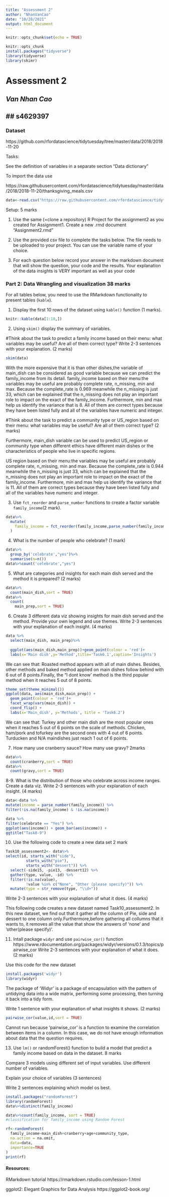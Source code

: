 ---
title: "Assessment 2"
author: "NhanVanCao"
date: "10/28/2021"
output: html_document
---

```{r setup, include=FALSE}
knitr::opts_chunk$set(echo = TRUE)
```

```{r setup, include=FALSE}

knitr::opts_chunk
install.packages("tidyverse")
library(tidyverse)
library(skimr)
```







# Assessment 2

## *Van Nhan Cao *
## **s4629397**
---




### Dataset

https://github.com/rfordatascience/tidytuesday/tree/master/data/2018/2018-11-20

Tasks:

See the definition of variables in a separate section “Data dictionary”

To import the data use 

https://raw.githubusercontent.com/rfordatascience/tidytuesday/master/data/2018/2018-11-20/thanksgiving_meals.csv
```{r}
data<-read.csv("https://raw.githubusercontent.com/rfordatascience/tidytuesday/master/data/2018/2018-11-20/thanksgiving_meals.csv")
```


Setup: 5 marks

1. Use the same (=clone a repository) R Project for the assignment2 as you created for Assignment1. Create a new .rmd document "Assignment2.rmd"

2. Use the provided csv file to complete the tasks below. The file needs to be uploaded to your project. You can use the variable name of your choice.

3.  For each question below record your answer in the markdown document that will show the question, your code and the results.
Your explanation of the data insights is VERY important as well as your code

 

### Part 2: Data Wrangling and visualization 38 marks

For all tables below, you need to use the RMarkdown functionality to present tables (`kable`). 

1. Display the first 10 rows of the dataset using `kable()` function (1 marks). 
```{r}
knitr::kable(data[1:10,])
```

2. Using `skim()` display the summary of variables. 

#Think about the task to predict a family income based on their menu: what variables may be useful? Are all of them correct type? 
Write 2-3 sentences with your explanation. (2 marks)
```{r}
skim(data)
```

With the more expensive that it is than other dishes,the variable of main_dish can be considered as good variable because we can predict the family_income from its detail.
family_income based on their menu:the variables may be useful are probably complete rate, n_missing, min and max. Because the complete_rate is 0.969 meanwhile the n_missing is just 33, which can be explained that the n_missing does not play an important role to impact on the exact of the family_income. Furthermore, min and max help us identify the variance that is 8.
All of them are correct types because they have been listed fully and all of the variables have numeric and integer.

#Think about the task to predict a community type or US_region based on their menu: what variables may be useful? Are all of them correct type? (2 marks)

Furthermore, main_dish variable can be used to predict US_region or community type when different ethics have different main dishes or the characteristics of people who live in specific regions.

US region based on their menu:the variables may be useful are probably complete rate, n_missing, min and max. Because the complete_rate is 0.944 meanwhile the n_missing is just 33, which can be explained that the n_missing does not play an important role to impact on the exact of the family_income. Furthermore, min and max help us identify the variance that is 11.
All of them are correct types because they have been listed fully and all of the variables have numeric and integer.

3. Use `fct_reorder` and `parse_number` functions to create a factor variable `family_income`(2 mark).
```{r}
data%>%
  mutate(
    family_income = fct_reorder(family_income,parse_number(family_income))
  )
```

4. What is the number of people who celebrate? (1 mark)

```{r}
data%>%
  group_by('celebrate',"yes")%>%
  summarise(n=n())
data%>%count('celebrate',"yes")

```

5. What are categories and insights for each main dish served and the method it is prepared? (2 marks)

```{r}

data%>%
  count(main_dish,sort = TRUE)
data%>%
  count(
    main_prep,sort = TRUE)
```
6. Create 3 different data viz showing insights for main dish served and the method. Provide your own legend and use themes.
Write 2-3 sentences with your explanation of each insight. (4 marks)


```{r}
data %>% 
  select(main_dish, main_prep)%>% 
   
  ggplot(aes(main_dish,main_prep))+geom_point(colour = 'red')+
  labs(x='Main dish',y='Method',title='Task6.1',caption='Insights')
```

We can see that:
Roasted method appears with all of main dishes. Besides, other methods and baked method applied on main dishes follow behind with 6 out of 8 points.Finally, the "I dont know' method is the third popular method when it reaches 5 out of 8 points.





```{r}
theme_set(theme_minimal())
ggplot(data, aes(main_dish,main_prep)) +
  geom_point(colour = 'red')+
  facet_wrap(vars(main_dish)) +
  coord_flip() +
  labs(x='Main_dish', y='Methods', title = 'Task6.2') 
```

We can see that:
Turkey and other main dish are the most popular ones when it reaches 5 out of 6 points on the scale of methods.
Chicken, ham/pork and tofurkey are the second ones with 4 out of 6 points.
Turducken and N/A maindishes just reach 1 out of 6 points.

7. How many use cranberry sauce? How many use gravy? 2marks
```{r}
data%>%
  count(cranberry,sort = TRUE)
data%>%
  count(gravy,sort = TRUE)

```



8-9. What is the distribution of those who celebrate across income ranges. Create a data viz.
Write 2-3 sentences with your explanation of each insight. (4 marks)
``` {r}

data<-data %>%
mutate(income = parse_number(family_income)) %>%
filter(!is.na(family_income) & !is.na(income))

data %>%
filter(celebrate == "Yes") %>%
ggplot(aes(income)) + geom_bar(aes(income)) +
ggtitle("Task8-9")

```


10. Use the following code to create a new data set 2 mark

```{r}
Task10_assessment2<- data%>%
select(id, starts_with("side"),
         starts_with("pie"),
         starts_with("dessert")) %>%
  select(-side15, -pie13, -dessert12) %>%
  gather(type, value, -id) %>%
  filter(!is.na(value),
         !value %in% c("None", "Other (please specify)")) %>%
  mutate(type = str_remove(type, "\\d+"))
```
Write 2-3 sentences with your explanation of what it does. (4 marks)

This following code creates a new dataset named Task10_assessment2. In this new dataset, we find out that it gather all the column of Pie, side and dessert to one column only.Furthermore,before gathering all collumns that it wants to, it removes all the value that show the answers of 'none' and 'other(please specify)'. 






11. Intall package `widyr` and use `pairwise_cor()` function https://www.rdocumentation.org/packages/widyr/versions/0.1.3/topics/pairwise_cor
Write 2-3 sentences with your explanation of what it does. (2 marks)

Use this code for the new dataset
```{r}
install.packages('widyr')
library(widyr)


```
The package of 'Widyr' is a package of encapsulation with the pattern of untidying data into a wide matrix, performing some processing, then turning it back into a tidy form. 

Write 1 sentence with your explanation of what insights it shows. (2 marks)
```{r}
pairwise_cor(value,id,sort = TRUE)
```
Cannot run because 'pairwise_cor' is a function to examine the correlation between items in a column. In this case, we do not have enough information about data that the question requires.


13. Use `lm()` or randomForest() function to build a model that predict a family income based on data in the dataset. 8 marks

Compare 3 models using different set of input variables. Use different number of variables.

Explain your choice of variables (3 sentences) 

Write 2 sentences explaining which model os best.

```{r}
install.packages("randomForest")
library(randomForest)
data%>%distinct(family_income)

data%>%count(family_income, sort = TRUE)
#classification for family_income using Random Forest

rf<-randomForest(
  family_income~main_dish+cranberry+age+community_type,
  na.action = na.omit,
  data=data,
  importance=TRUE
)
print(rf)
```




#### Resources:

RMarkdown tutorial https://rmarkdown.rstudio.com/lesson-1.html

ggplot2: Elegant Graphics for Data Analysis https://ggplot2-book.org/